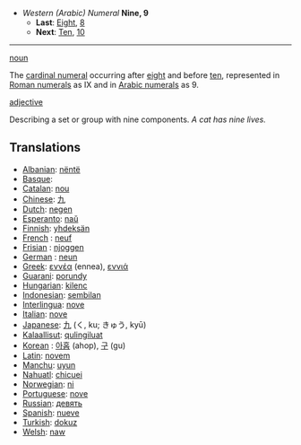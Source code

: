 *''Western (Arabic) Numeral'' '''Nine, 9'''
**'''Last''': [[Eight]], [[8]]
**'''Next''': [[Ten]], [[10]]

----

[[noun]]

The [[cardinal numeral]] occurring after [[eight]] and before [[ten]], represented in [[Roman numerals]] as IX and in [[Arabic numerals]] as 9.

[[adjective]]

Describing a set or group with nine components. ''A cat has nine lives.''

==Translations==
*[[Albanian]]: [[nëntë]]
*[[Basque]]: [[]]
*[[Catalan]]: [[nou]]
*[[Chinese]]: [[九]]
*[[Dutch]]: [[negen]]
*[[Esperanto]]: [[naŭ]]
*[[Finnish]]: [[yhdeksän]]
*[[French]] : [[neuf]]
*[[Frisian]] : [[njoggen]]
*[[German]] : [[neun]]
*[[Greek]]: [[εννέα]] (ennea), [[εννιά]]
*[[Guarani]]: [[porundy]]
*[[Hungarian]]: [[kilenc]]
*[[Indonesian]]: [[sembilan]]
*[[Interlingua]]: [[nove]]
*[[Italian]]: [[nove]]
*[[Japanese]]: [[九]] (く, ku; きゅう, kyū)
*[[Kalaallisut]]: [[qulingiluat]]
*[[Korean]] : [[아홉]] (ahop), [[구]] (gu)
*[[Latin]]: [[novem]]
*[[Manchu]]: [[uyun]]
*[[Nahuatl]]: [[chicuei]]
*[[Norwegian]]: [[ni]]
*[[Portuguese]]: [[nove]]
*[[Russian]]: [[девять]]
*[[Spanish]]: [[nueve]]
*[[Turkish]]: [[dokuz]]
*[[Welsh]]: [[naw]]